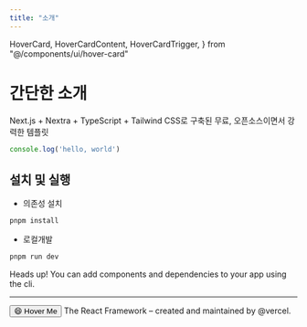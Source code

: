 ```yaml
---
title: "소개"
---
```



  HoverCard,
  HoverCardContent,
  HoverCardTrigger,
} from "@/components/ui/hover-card"



# 간단한 소개 

Next.js + Nextra + TypeScript + Tailwind CSS로 구축된 무료, 오픈소스이면서 강력한 템플릿

```js
console.log('hello, world')
```

## 설치 및 실행 

* 의존성 설치

```bash
pnpm install
```

* 로컬개발

```bash
pnpm run dev
```


<Alert>
  <AlertTitle>Heads up!</AlertTitle>
  <AlertDescription>
    You can add components and dependencies to your app using the cli.
  </AlertDescription>
</Alert>

---

<HoverCard>
  <HoverCardTrigger>
    <Button>
      😄 Hover Me
    </Button>
  </HoverCardTrigger>
  <HoverCardContent>
    The React Framework – created and maintained by @vercel.
  </HoverCardContent>
</HoverCard>

